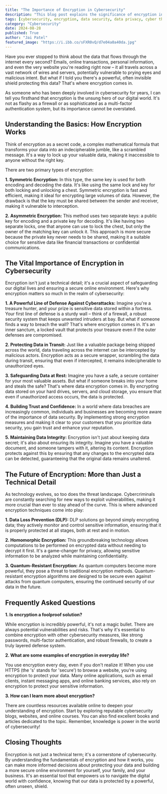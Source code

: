 ```yaml
---
title: "The Importance of Encryption in Cybersecurity"
description: "This blog post explains the significance of encryption in cybersecurity, highlighting its role in safeguarding data against cyber threats and building trust in the digital world. It delves into different encryption methods and their applications, emphasizing the importance of this technology for both individuals and businesses."
tags: [cybersecurity, encryption, data security, data privacy, cyber threats, online security, digital security, data protection, information security, network security]
category: "Cybersecurity"
date: 2024-08-28
published: True
author: "Jai Patel"
featured_image: "https://i.ibb.co/sFXR0vQ/d7e04a0a40da.jpg"
---
```



Have you ever stopped to think about the data that flows through the internet every second?  Emails, online transactions, personal information, and even the very website you're reading right now – it all travels across a vast network of wires and servers, potentially vulnerable to prying eyes and malicious intent. But what if I told you there's a powerful, often invisible shield protecting this data?  That's where encryption comes in. 

As someone who has been deeply involved in cybersecurity for years, I can tell you firsthand that encryption is the unsung hero of our digital world. It's not as flashy as a firewall or as sophisticated as a multi-factor authentication system, but its importance cannot be overstated. 

##  Understanding the Basics: How Encryption Works

Think of encryption as a secret code, a complex mathematical formula that transforms your data into an indecipherable jumble, like a scrambled message. It's a way to lock up your valuable data, making it inaccessible to anyone without the right key. 

There are two primary types of encryption: 

**1. Symmetric Encryption:** In this type, the same key is used for both encoding and decoding the data.  It's like using the same lock and key for both locking and unlocking a chest.  Symmetric encryption is fast and efficient, making it ideal for encrypting large volumes of data.  However, the drawback is that the key must be shared between the sender and receiver, making it vulnerable to interception.

**2. Asymmetric Encryption:**  This method uses two separate keys: a public key for encoding and a private key for decoding.  It's like having two separate locks, one that anyone can use to lock the chest, but only the owner of the matching key can unlock it.  This approach is more secure because the private key never needs to be shared, making it a suitable choice for sensitive data like financial transactions or confidential communications.

## The Vital Importance of Encryption in Cybersecurity

 Encryption isn't just a technical detail; it's a crucial aspect of safeguarding our digital lives and ensuring a secure online environment. Here's why encryption matters so much in the realm of cybersecurity:

 **1. A Powerful Line of Defense Against Cyberattacks:** Imagine you're a treasure hunter, and your prize is sensitive data stored within a fortress. Your first line of defense is a sturdy wall –  think of a firewall, a robust security system that keeps unwanted intruders at bay. But what if someone finds a way to breach the wall? That's where encryption comes in. It's an inner sanctum, a locked vault that protects your treasure even if the outer defenses are compromised. 

 **2. Protecting Data in Transit:** Just like a valuable package being shipped across the world, data traveling across the internet can be intercepted by malicious actors.  Encryption acts as a secure wrapper, scrambling the data during transit, ensuring that even if intercepted, it remains indecipherable to unauthorized eyes. 

 **3. Safeguarding Data at Rest:** Imagine you have a safe, a secure container for your most valuable assets.  But what if someone breaks into your home and steals the safe?  That's where data encryption comes in. By encrypting data stored on your hard drives, servers, and cloud storage, you ensure that even if unauthorized access occurs, the data is protected.

 **4. Building Trust and Confidence:** In a world where data breaches are increasingly common, individuals and businesses are becoming more aware of the importance of data security.  By implementing strong encryption measures and making it clear to your customers that you prioritize data security, you gain trust and enhance your reputation. 

 **5.  Maintaining Data Integrity:**  Encryption isn't just about keeping data secret; it's also about ensuring its integrity.  Imagine you have a valuable document, and someone tampers with it, altering its content.  Encryption protects against this by ensuring that any changes to the encrypted data can be detected, guaranteeing that the original data remains unaltered.

##  The Future of Encryption: More than Just a Technical Detail

As technology evolves, so too does the threat landscape.  Cybercriminals are constantly searching for new ways to exploit vulnerabilities, making it more crucial than ever to stay ahead of the curve.  This is where advanced encryption techniques come into play:

 **1.  Data Loss Prevention (DLP):**  DLP solutions go beyond simply encrypting data; they actively monitor and control sensitive information,  ensuring that it is properly protected at all stages, both at rest and in motion.

 **2.  Homomorphic Encryption:**  This groundbreaking technology allows computations to be performed on encrypted data without needing to decrypt it first. It's a game-changer for privacy, allowing sensitive information to be analyzed while maintaining confidentiality.

 **3.  Quantum-Resistant Encryption:**  As quantum computers become more powerful, they pose a threat to traditional encryption methods.  Quantum-resistant encryption algorithms are designed to be secure even against attacks from quantum computers, ensuring the continued security of our data in the future.

## Frequently Asked Questions

**1.  Is encryption a foolproof solution?**

 While encryption is incredibly powerful, it's not a magic bullet.  There are always potential vulnerabilities and risks.  That's why it's essential to combine encryption with other cybersecurity measures, like strong passwords, multi-factor authentication, and robust firewalls, to create a truly layered defense system.

 **2.  What are some examples of encryption in everyday life?**

  You use encryption every day, even if you don't realize it! When you use HTTPS (the 's' stands for 'secure') to browse a website, you're using encryption to protect your data.  Many online applications, such as email clients, instant messaging apps, and online banking services, also rely on encryption to protect your sensitive information.

 **3.  How can I learn more about encryption?**

  There are countless resources available online to deepen your understanding of encryption.  Start by exploring reputable cybersecurity blogs, websites, and online courses.  You can also find excellent books and articles dedicated to the topic.  Remember, knowledge is power in the world of cybersecurity!

##  Closing Thoughts

Encryption is not just a technical term; it's a cornerstone of cybersecurity. By understanding the fundamentals of encryption and how it works, you can make more informed decisions about protecting your data and building a more secure online environment for yourself, your family, and your business.  It's an essential tool that empowers us to navigate the digital world with confidence, knowing that our data is protected by a powerful, often unseen, shield.